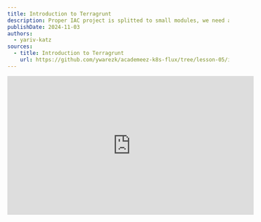```yaml
---
title: Introduction to Terragrunt
description: Proper IAC project is splitted to small modules, we need a proper dependency management for those small modules, while avoiding DRY violations. In this lesson we will learn how to achieve all that using Terragrunt.
publishDate: 2024-11-03
authors:
  - yariv-katz
sources:
  - title: Introduction to Terragrunt
    url: https://github.com/ywarezk/academeez-k8s-flux/tree/lesson-05/iac
---
```



<div class="not-content flex">
  <iframe
    className="mx-auto"
    width="560"
    height="315"
    src="https://www.youtube.com/embed/CBgJ5iTXLFY?si=5616DzHU9n45AWf8"
    title="YouTube video player"
    frameBorder="0"
    allow="accelerometer; autoplay; clipboard-write; encrypted-media; gyroscope; picture-in-picture; web-share"
    allowFullScreen
  />
</div>

The previous lesson was an intro to our infrastructure as code project, where we created a GCP Project, VPC, GKE, and bootstraped our FluxCD into the cluster using OpenTofu.  
During this course we focus on best practices, this is why our cloud resources has to be created using IAC (in our case Terraform/OpenTofu), we have to get used to using IAC to create our cloud resources, and the course repository is aiming not only to be the source code of our lessons but also a starter kit you can base your real projects on.  
When working on real projects we often have multiple environments, and multiple clusters, and we need to manage them in a way that is easy to maintain and scale.  
Those environments will vary in the resources they have, and the configuration they use, and we need to address those differences in this course.  
Moreover we might have different teams, projects, devops, and developers, all of them will have certain permission creating infrastructure based on the minimum permissions they require.

When creating infrastructure it's important to create small modules and reuse those modules as much as possible. 
For example since a lot of the environments will create a K8S managed cluster (using GKE) we can create a module for that and use that module in every environment that has a k8s cluster.
When using that module in an environment, a terraform state will be created for that module. We will want to store this state properly in a bucket.
Does this mean we will have to reconfigure backend for every reuse of that module, and reconfigure repeating providers?
NO! we will learn how to use terragrunt to manage those repeating configurations and avoid DRY violations.

This lesson will be an introduction to [Terragrunt](https://terragrunt.gruntwork.io/) where we will learn how to arrange our IAC project using Terragrunt, using terragrunt to split our project to small modules, using terragrunt to avoid DRY violation, and use terragrunt to manage the dependencies we have.


## Lesson Plan

In this lesson we will have an introduction to Terragrunt, and using terragrunt we will start arranging our IAC project.
We will cover the following topics:
- Introduction to Terragrunt
- Folder structure of IAC project
- Creating root `terragrunt.hcl`
- Creating shared terragrunt configurations
- Creating common project and folders
- Storing the state in a bucket

## Bad Practice Monolith IAC Project

Creating an infrastructure gigantic super module is a really bad idea and should be avoided at all costs.  
this point is explained even better in [The following lecutre](https://blog.gruntwork.io/5-lessons-learned-from-writing-over-300-000-lines-of-infrastructure-code-36ba7fadeac1) but let me summarize the main points:
- very slow - as the infrastructure grows, a simple `terragrunt plan` might take forever to be calculated
- `plan/output` impossible to understand - you get a gigantic plan which is hard to understand, follow, and it's really easy to miss important stuff in the plan like important stuff that are going to be deleted (if you have hundreds of changes it will be easy to miss)
- hard to test
- hard to reuse the code
- security - you will need to supply god permissions to whomever is running that code
- cuncurrency is limited to one developer
- a single small mistake can break everything

Large modules in infrastructure code are harmful.

In our case from the previous lesson we had one terraform state that was generated from one big `main.tf` file.
We need to strive to split our project to small modules with as much isolation as possible, isolation  based on environments and isolation based on the different types of infrastructures that needs to be created.

We need to define our big module to tiny modules, isolated as possible, logically seperated, and manage the dependencies for those modules.

## Bad practice: manage small isolated iac modules with Terraform/OpenTofu

Instead of 1 big IAC project i will now have many of them, using OpenTofu or Terraform to manage all of those projects will have it's difficulties:
- Repeating Providers configuration
- Repeating State storage configuration
- Repeating variables
- Unmanaged dependencies between modules
- Harder to `apply` changes on multiple modules
- Harder to reuse code

To help you manage those small modules it's recommended to use Terragrunt.

## Introduction to Terragrunt

Terragrunt is a thin wrapper for Terraform/OpenTofu that provides extra tools for working with multiple Terraform/OpenTofu modules.  
Every module will have a `terragrunt.hcl` file which can include common providers, include reusable code, load repeating variables, and basically focus on the actual thing that the module is doing istead of all those DRY violation tedious things that you need to do every time you start a new terraform module.
Every module we create will be stored in a separate terraform state, and we will use terragrunt to store that state in a gcp bucket.
Using terragrunt will manage to create multiple environments that are consisting of small modules, with high reusable code between those environments.

### Terragrunt cli

We can install terragrunt using 

```bash
> brew install terragrunt
```

As mentioned terragrunt is a wrapper around terraform, so every command that we issued before to terraform/tofu should now be issued to terragrunt (terragrunt will pass it along).
In addition terragrunt will add some extra commands that are useful for managing multiple modules.
For example we can run `terragrunt run-all apply` to apply changes on all the modules in the project.

### Terragrunt helps with small modules project

With terragrunt it will be easy to manage a IAC project that is built using small modules.
Terragrunt will help us manage the dependencies between those modules, and run things in the proper order while taking those dependencies into consideration.
Using terragrunt we can avoid DRY violations, and manage the repeating configurations in a single place. We will see example of that during this lesson.

## Folder structure

The folder structure plays an important role in the terragrunt project.
We use a lot of composition (we will refer to it here as inheritance although it's more like composition) in terragrunt, and that inheritance is based on the folder structure.
We usually place shared logic in the parent folder and it can be used in the children folders.
Let's go over the folder structure of our IAC project:

<div class="not-content">
```mermaid
flowchart TD
    n1["Terragrunt"] --> n2["_env"] & n3["auth"] & n4["common"] & n18["prod"] & n19["non-prod"]
    n2 --> n5["project.hcl"] & n9["folder.hcl"]    
    n3 --> n10["TBD in next lesson"]
		n18 --> n20["TBD in next lesson"]
		n19 --> n21["TBD in next lesson"]
    n4 --> n13["folders"] & n22["project"]
    n13 --> n14["root"] & n17["shared"]
```
</div>

Let's go over the planned architecture:
- `_env` contains reusable terragrunt configurations
- `common` - common resource shared between all the environments
- `prod/non-prod` - those are the environments we will create (we will create this in future lesson)
- `auth` - represents the groups, users, service accounts, and permissions we will use to authenticate with the cloud

## Terragrunt functions, blocks, attributes

Here are a few terragrunt functions, blocks, and attributes that we will use in this lesson.

### blocks

To configure terragrunt we will use the following blocks:

- `locals` - define local variables that can be used in the terragrunt configuration
- `generate` - generate a file with the content specified in the `contents` attribute
- `include` - include a terragrunt configuration file
- `dependency` - define a dependency between terragrunt modules
- `terraform` - define a terraform block that will be included in the generated terraform code
- `remote_state` - define a remote state configuration

### attributes and functions

To configure terragrunt we will use the following attributes and functions:

- `inputs` - define inputs to the terragrunt code we are using, similar to `variables` in terraform and their values.
- `find_in_parent_folders()` - find a file in the parent folders of the current terragrunt configuration file
- `path_relative_to_include()` - get the path of the module relative to the root of the project

### Terraform/OpenTofu functions

You can still use Terraform/OpenTofu functions in terragrunt configurations, here are some functions we will use:
- `dirname()` - get the directory name of a file
- `file()` - read the content of a file
- `yamldecode()` - decode a yaml file.

## Root terragrunt.hcl - simple configuration

The root `terragrunt.hcl` is located at the root of the project at the path: `/iac/gcp/tofu/terragrunt.hcl`.
There is a composition pattern that match the folder hyerarchy, so the root `terragrunt.hcl` will contain configurations that are shared between all the modules.
Create the root `terragrunt.hcl` file with the following content:

```hcl
/**
 * The root terragrunt will contain:
 *    - common provider configurations
 *    - remote state configuration
 *    - impersonation logic
 *
 */
 
locals {
  region_vars = yamldecode(file(find_in_parent_folders("region_vars.yaml")))
  billing_vars = yamldecode(file(find_in_parent_folders("billing_vars.yaml")))
  common_vars = yamldecode(file(find_in_parent_folders("common_vars.yaml")))
  region = local.region_vars.region
  billing_project = local.billing_vars.billing_project
}

# configure common providers
generate "provider" {
	path = "provider.tf"
	if_exists = "overwrite"
	contents = <<EOF
provider "google" {	
	region  = "${local.region}"
	billing_project = "${local.billing_project}"
	user_project_override = true
}
EOF
}
``` 

Few things to note in this simple configuration:
- There are certain variables that will repeat in many modules, we are placing those variables in a files that end with `_vars.yaml` and we are loading those variables using the `locals` block.
some of those file are ignored and examples of them you can find with `.example` suffix.
You can always override if you place a file with the same name in a inner module
- We are generating a provider configuration that will authenticate to the GCP cloud using the user's credentials, this means we can define this `provider` info only once and other modules will reuse this logic.

This simple configuration will help us start creating some basic resources that we need before we begin.
You need to make sure to login to GCP by running:

```bash
> gcloud auth application-default login
```

## _env - Folder, Project

The `_env` folder contains reusable modules that are shared between the different environments and sections of our IAC Project, think of it like configuration functions that can be called repeatedly in Terragrunt configurations.
The `_env` will usse as much as possible modules from the project: [terraform-google-modules](https://registry.terraform.io/namespaces/terraform-google-modules).
This is also a place where we can give repeating values for the `terraform-google-modules` to save us the hassle of repeating those values in every module.
Inside the `/iac/gcp/tofu/_env` we will create the files: `folder.hcl`, `project.hcl`.

<Tabs>
  <TabItem value="folder.hcl" label="folder.hcl">
```hcl
/**
 * terragrunt function to create a folder
 */
 
locals {
	org_id = yamldecode(file(find_in_parent_folders("common_vars.yaml"))).org_id
}

terraform {
	source = "tfr:///terraform-google-modules/folders/google?version=5.0.0"
}

inputs = {
	parent = "organizations/${local.org_id}"
}
```
  </TabItem>
  <TabItem value="project.hcl" label="project.hcl">
```hcl
/**
 * terragrunt function to create a project
 */
 
locals {
	org_id = yamldecode(file(find_in_parent_folders("common_vars.yaml"))).org_id
	billing_account = yamldecode(file(find_in_parent_folders("billing_vars.yaml"))).billing_account
}

terraform {
	source = "tfr:///terraform-google-modules/project-factory/google?version=17.1.0"
}

inputs = {
	random_project_id    = true
	org_id = local.org_id
	billing_account = local.billing_account
	budget_amount = 20
}
```
  </TabItem>  
</Tabs>

After we created those simple reusable terraform configurations, based on `terraform-google-modules`, we can now use those configurations to create some resources we will need for terraform to store the state in the bucket.

## Common - Folder, Project

We will use the `_env` modules we just created to create the `common` folder with module for the folder, and project.
We will create a few files:
- `common/folders/root/terragrunt.hcl` - this will create the root folder `academeez-k8s-flux`
- `common/folders/shared/terragrunt.hcl` - under the root folder we will create a folder called `shared` for the shared resources
- `common/project/terragrunt.hcl` - this will create the project `academeez-k8s-flux-common`

<Tabs>
  <TabItem value="common/folder/terragrunt.hcl" label="common/folder/root/terragrunt.hcl">
```hcl
/**
 * Create the root folder, all the resources will be created under this folder
 */

include "root" {
  path   = find_in_parent_folders()
}

include "folder" {
	path = "${dirname(find_in_parent_folders())}/_env/folder.hcl"
}

inputs = {
	names = [ "academeez-k8s-flux" ]
}
```
  </TabItem>
  <TabItem value="common/folder/shared/terragrunt.hcl" label="common/folder/shared/terragrunt.hcl">
```hcl
/**
 * The shared folder will contain all the shared resources between environments
 */

include "root" {
	path   = find_in_parent_folders()
}

include "folder" {
	path = "${dirname(find_in_parent_folders())}/_env/folder.hcl"
}

# since this folder is under the root folder we will use dependency to get the parent folder
dependency "root_folder" {
	config_path = "../root"
}

inputs = {
	parent = dependency.root_folder.outputs.id
	names = [ "shared" ]
}
```
  </TabItem>
  <TabItem value="common/project/terragrunt.hcl" label="common/project/terragrunt.hcl">
```hcl
/**
 * The common resources that are shared between the environments will be under the common project
 */

include "root" {
	path   = find_in_parent_folders()
}

include "project" {
	path = "${dirname(find_in_parent_folders())}/_env/project.hcl"
}

# since the project will be under the shared folder we will grab it using the dependency block
dependency "shared_folder" {
	config_path = "../folders/shared"
}

inputs = {
	folder_id = dependency.shared_folder.outputs.id
	name = "academeez-k8s-flux-common"
}
```
  </TabItem>  
</Tabs>

We are simply using the `_env` modules we created to create a root folder, a shared folder under the root folder, a project to hold the common resources.
Few things to note:
- When we want to create cloud resources we will usually inherit the root configuration defined in the root `terragrunt.hcl` file.
We do that in the first include using the `find_in_parent_folders()` function which will point to the nearest parent `terragrunt.hcl` file.
And if we want the root directory we can use the `dirname(find_in_parent_folders())` function.
- We use the `dependency` block to grab information from other modules, for example the project we are creating will need the folder id.
This creates a dependency between the project and the shared folder, and the project will wait for the folder to be created before it will be created.
Terragrunt will help us manage those dependencies and create the resources in the right order.
- Notice that we are storing in the `common_vars.yaml` file the `common_project` variable, this is the if of the project we just created.

After all this code is written we can run apply on the `common` project and create all those resources using one command:

```bash
terragrunt run-all apply -input=true
```

## Store the state in a bucket

By default terragrunt will place the terraform state locally on disk under the `.terragrunt-cache` folder.
We need to configure things to be more secure, state to be shared between developers, and to have a backup of the state in case of a disaster, also versioning of the states will be useful as well in cases we need to roll back a certain change.
It's recommended to store the state in a remote location, we will store the state in a GCP bucket.
Instead of repeating the configuration to store the state in the bucket, we will configure it in the root `terragrunt.hcl` file.
This way that configuration will be shared between all the modules.
Modify the root `terragrunt.hcl` file to include the following:

```hcl title="iac/gcp/tofu/terragrunt.hcl"
locals {
	region_vars = yamldecode(file(find_in_parent_folders("region_vars.yaml")))
	billing_vars = yamldecode(file(find_in_parent_folders("billing_vars.yaml")))
	common_vars = yamldecode(file(find_in_parent_folders("common_vars.yaml")))
	region = local.region_vars.region
	billing_project = local.billing_vars.billing_project
	common_project = local.common_vars.common_project
}
 
# configure remote state in bucket
remote_state {
  backend = "gcs"
	generate = {
		path = "backend.tf"
		if_exists = "overwrite"		
	}
  config = {
    project  = local.common_project
    location = "eu"
    bucket   = "academeez-k8s-flux-terragrunt-state"
    prefix   = "${path_relative_to_include()}/tofu.tfstate"
  }
}

// ...
```

We are using `terragrunt` [`remote_state`](https://terragrunt.gruntwork.io/docs/reference/config-blocks-and-attributes/#remote_state) block to store the state in a remote bucket.
This configuration will be shared in all the modules and using the `path_relative_to_include()` function we will store the state in a different location in the bucket for each module according to their path location.
The `remote_state` block will also create the bucket the first time.

After this code is added we can transfer all the state to the bucket using the following command:

```bash
terragrunt run-all init -reconfigure -input=true
```
## Summary

In this lesson we learned about a tool we will be using in our IAC project called Terragrunt.
Using Terragrunt we will split our IAC project to small modules, manage the dependencies between those modules, and avoid DRY violations.
We instruct Terragrunt how to work by creating configurations files called `terragrunt.hcl`, we often use inheritance to avoid those repeating logic like storing the state in s3, or configuring providers.
We also managed to avoid those repeating variables that we always had to define when working with terraform modules.

We will continue working with terragrunt on the next lesson when we will configure authentication and impersonations, and learn how to do it properly.

